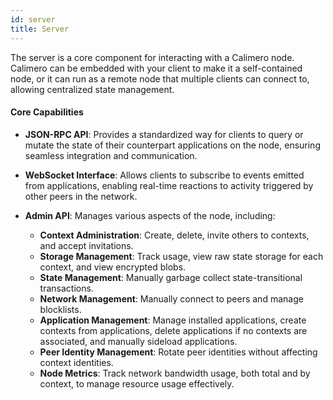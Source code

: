 ```yaml
---
id: server
title: Server
---
```


The server is a core component for interacting with a Calimero node. Calimero can be embedded with your client to make it a self-contained node, or it can run as a remote node that multiple clients can connect to, allowing centralized state management.

#### Core Capabilities

- **JSON-RPC API**: Provides a standardized way for clients to query or mutate the state of their counterpart applications on the node, ensuring seamless integration and communication.

- **WebSocket Interface**: Allows clients to subscribe to events emitted from applications, enabling real-time reactions to activity triggered by other peers in the network.

- **Admin API**: Manages various aspects of the node, including:
  - **Context Administration**: Create, delete, invite others to contexts, and accept invitations.
  - **Storage Management**: Track usage, view raw state storage for each context, and view encrypted blobs.
  - **State Management**: Manually garbage collect state-transitional transactions.
  - **Network Management**: Manually connect to peers and manage blocklists.
  - **Application Management**: Manage installed applications, create contexts from applications, delete applications if no contexts are associated, and manually sideload applications.
  - **Peer Identity Management**: Rotate peer identities without affecting context identities.
  - **Node Metrics**: Track network bandwidth usage, both total and by context, to manage resource usage effectively.
